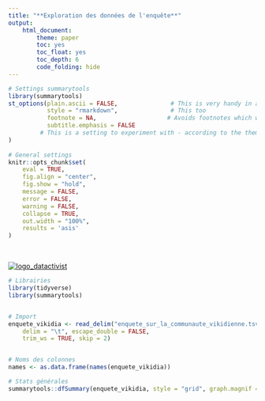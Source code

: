 ```yaml
---
title: "**Exploration des données de l'enquête**"
output: 
    html_document:
        theme: paper
        toc: yes
        toc_float: yes
        toc_depth: 6
        code_folding: hide
---
```


<style>
body {
text-align: justify
}
</style> 





```r
# Settings summarytools
library(summarytools)
st_options(plain.ascii = FALSE,               # This is very handy in all Rmd documents
           style = "rmarkdown",               # This too
           footnote = NA,                    # Avoids footnotes which would clutter the results
           subtitle.emphasis = FALSE
         # This is a setting to experiment with - according to the theme used, it might improve the headings layout
)
      
# General settings     
knitr::opts_chunk$set(
	eval = TRUE,
	fig.align = "center",
	fig.show = "hold",
	message = FALSE,
	error = FALSE,
	warning = FALSE,
	collapse = TRUE,
	out.width = "100%",
    results = 'asis'
)
```

<br>

[![logo_datactivist](https://nextcloud.datactivist.coop/s/o53wzfMNnFosQni/preview)](https://datactivist.coop/fr/){width=25%}

```r
# Librairies
library(tidyverse)
library(summarytools)


# Import
enquete_vikidia <- read_delim("enquete_sur_la_communaute_vikidienne.tsv", 
    delim = "\t", escape_double = FALSE, 
    trim_ws = TRUE, skip = 2)


# Noms des colonnes
names <- as.data.frame(names(enquete_vikidia))

# Stats générales
summarytools::dfSummary(enquete_vikidia, style = "grid", graph.magnif = 0.75, valid.col = FALSE, tmp.img.dir = "/tmp", max.tbl.height = 800, headings=FALSE, method = "render")
```
